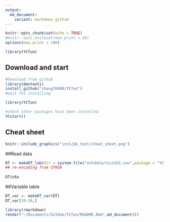 ```yaml
---
output:
  md_document:
    variant: markdown_github
---
```


```r
knitr::opts_chunk$set(echo = TRUE)
#knitr::opts_knit$set(max.print = 50)
options(max.print = 100)

library(YCfun)
```

## Download and start
```r
#Download from github
library(devtools)
install_github("chang70480/YCfun")
#wait fot installing

library(YCfun)

#check other packages have been installed.
YCstart()
```

  
## Cheat sheet
  
```r
knitr::include_graphics("inst/pk_test/cheat_sheet.png")

```

##Read data

```r
DT <- makeDT_lab(dir = system.file("extdata/tscs151.sav",package = "YCfun"))
## re-encoding from CP950  
  
DT$v6a
```


##Variable table
```r
DT_var <- makeDT_var(DT)
DT_var[20:30,]
```



```r
library(rmarkdown)
render("~/Documents/GitHub/YCfun/README.Rmd",md_document())

```
